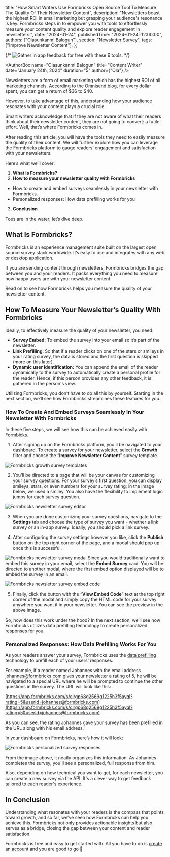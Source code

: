 

  title: "How Smart Writers Use Formbricks Open Source Tool To Measure The Quality Of Their Newsletter Content",
  description:
    "Newsletters boast the highest ROI in email marketing but grasping your audience's resonance is key. Formbricks steps in to empower you with tools to effortlessly measure your content quality and explore reader engagement in newsletters.",
  date: "2024-01-24",
  publishedTime: "2024-01-24T12:00:00",
  authors: ["Olasunkanmi Balogun"],
  section: "Newsletter Survey",
  tags: ["Improve Newsletter Content"],
};

{/* <Image src={Header} alt="Gather in app feedback for free with these 6 tools." className="w-full rounded-lg" /> */}

<AuthorBox
  name="Olasunkanmi Balogun"
  title="Content Writer"
  date="January 24th, 2024"
  duration="5"
  author={"Ola"}
/>

Newsletters are a form of email marketing which has the highest ROI of all marketing channels. According to the [Omnisend blog,](https://www.omnisend.com/blog/email-marketing-roi/#:~:text=What's%20an%20average%20email%20marketing,%2440%20for%20every%20dollar%20spent.) for every dollar spent, you can get a return of $36 to $40.

However, to take advantage of this, understanding how your audience resonates with your content plays a crucial role.

Smart writers acknowledge that if they are not aware of what their readers think about their newsletter content, they are not going to convert: a futile effort. Well, that’s where Formbricks comes in.

After reading this article, you will have the tools they need to easily measure the quality of their content. We will further explore how you can leverage the Formbricks platform to gauge readers’ engagement and satisfaction with your newsletters.

Here’s what we’ll cover:

1. **What is Formbricks?**
2. **How to measure your newsletter quality with Formbricks**
- How to create and embed surveys seamlessly in your newsletter with Formbricks.
- Personalized responses: How data prefilling works for you

3. **Conclusion**

Toes are in the water; let’s dive deep.

## What Is Formbricks?

Formbricks is an experience management suite built on the largest open source survey stack worldwide. It’s easy to use and integrates with any web or desktop application.

If you are sending content through newsletters, Formbricks bridges the gap between you and your readers. It packs everything you need to measure how happy users are with your newsletter content.

Read on to see how Formbricks helps you measure the quality of your newsletter content.

## How To Measure Your Newsletter’s Quality With Formbricks

Ideally, to effectively measure the quality of your newsletter, you need:

- **Survey Embed:** To embed the survey into your email so it’s part of the newsletter.
- **Link Prefilling**: So that if a reader clicks on one of the stars or smileys in your rating survey, the data is stored and the first question is skipped (more on this later).
- **Dynamic user identification:** You can append the email of the reader dynamically to the survey to automatically create a personal profile for the reader. Hence, if this person provides any other feedback, it is gathered in the person's view.

Utilizing Formbricks, you don’t have to do all this by yourself. Starting in the next section, we’ll see how Formbricks streamlines these features for you.

### How To Create And Embed Surveys Seamlessly In Your Newsletter With Formbricks

In these five steps, we will see how this can be achieved easily with Formbicks.

1. After signing up on the Formbricks platform, you’ll be navigated to your dashboard. To create a survey for your newsletter, select the **Growth** filter and choose the “**Improve Newsletter Content**” survey template.

<Image
  src={YourSurveys}
  alt="Formbricks growth survey templates"
  className="w-full rounded-lg"
/>

2. You’ll be directed to a page that will be your canvas for customizing your survey questions. For your survey’s first question, you can display smileys, stars, or even numbers for your survey rating; in the image below, we used a smiley. You also have the flexibility to implement logic jumps for each survey question.

<Image
  src={NewsletterSurvey}
  alt="Formbricks newsletter survey editor"
  className="w-full rounded-lg"
/>

3. When you are done customizing your survey questions, navigate to the **Settings** tab and choose the type of survey you want - whether a link survey or an in-app survey. Ideally, you should pick a link survey.

4. After configuring the survey settings however you like, click the **Publish** button on the top right corner of the page, and a modal should pop up once this is successful.

<Image
  src={NewsletterSurveyModal}
  alt="Formbricks newsletter survey modal"
  className="w-full rounded-lg"
/>
Since you would traditionally want to embed this survey in your email, select the **Embed Survey** card. You will be directed to another modal, where the first embed option displayed will be to embed the survey in an email.

<Image
  src={NewsletterSurveyCode}
  alt="Formbricks newsletter survey embed code"
  className="w-full rounded-lg"
/>

5. Finally, click the button with the “**View Embed Code**” text at the top right corner of the modal and simply copy the HTML code for your survey anywhere you want it in your newsletter. You can see the preview in the above image.

So, how does this work under the hood? In the next section, we’ll see how Formbricks utilizes data prefilling technology to create personalized responses for you.

### Personalized Responses: How Data Prefilling Works For You

As your readers answer your survey, Formbricks uses the [data prefilling](https://formbricks.com/docs/link-surveys/data-prefilling) technology to prefill each of your users’ responses.

For example, if a reader named Johannes with the email address [johannes@formbricks.com](https://app.formbricks.com/s/clrgp68g2569g1225h3f5ayql?rating=5&userId=johannes@formbricks.com) gives your newsletter a rating of 5, he will be navigated to a special URL where he will be prompted to continue the other questions in the survey. The URL will look like this:

[https://app.formbricks.com/s/clrgp68g2569g1225h3f5ayql?rating=5&userId=johannes@formbricks.com](https://app.formbricks.com/s/clrgp68g2569g1225h3f5ayql?rating=5&userId=johannes@formbricks.com)

As you can see, the rating Johannes gave your survey has been prefilled in the URL along with his email address.

In your dashboard on Formbricks, here’s how it will look:

<Image
  src={SurveyResponses}
  alt="Formbricks personalized survey responses"
  className="w-full rounded-lg"
/>


From the image above, it neatly organizes this information. As Johannes completes the survey, you'll see a personalized, full response from him.

Also, depending on how technical you want to get, for each newsletter, you can create a new survey via the API. It's a clever way to get feedback tailored to each reader's experience.

## In Conclusion

Understanding what resonates with your readers is the compass that points toward growth, and so far, we’ve seen how Formbricks can help you achieve this. Formbricks not only provides actionable insights but also serves as a bridge, closing the gap between your content and reader satisfaction.

Formbricks is free and easy to get started with. All you have to do is [create an account](http://formbricks.com/) and you are good to go 🚀
